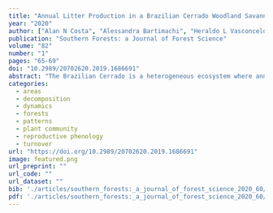 ```yaml
---
title: "Annual Litter Production in a Brazilian Cerrado Woodland Savanna"
year: "2020"
author: ["Alan N Costa", "Alessandra Bartimachi", "Heraldo L Vasconcelos", "Emilio M Bruna", "Ernane HM Vieira-Neto"]
publication: "Southern Forests: a Journal of Forest Science"
volume: "82"
number: "1"
pages: "65-69"
doi: "10.2989/20702620.2019.1686691"
abstract: "The Brazilian Cerrado is a heterogeneous ecosystem where annual woody-layer litter production shows strong spatiotemporal variation. Although Cerrado litter dynamics have been well-documented in forest physiognomies, knowledge from savanna habitats remains limited despite their predominance across the landscape. In this study, the fine-woody litter production and their fractions were quantified throughout the year in an area covered by the cerrado denso physiognomy (a woodland savanna) at Panga Ecological Reserve, Minas Gerais, Brazil. Using ten litter traps distributed along a 250 m transect, it was estimated that 4.44 Mg ha–1 of litter was produced annually in the cerrado denso, with leaves representing the greatest fraction (75.9%), followed by small woods (11.9%), reproductive parts (8.8%) and miscellaneous items (3.4%). Litterfall varied strongly throughout the year (monthly range: 0.17 to 1.01 Mg ha–1), and although the contribution of different fractions also varied monthly, leaves were dominant through most of the year (range: 34–94%). In fact, there was a strong positive relationship between leaf-litter biomass and the total amount of litter produced. The estimate falls within the previously recorded litter production range for the Cerrado and corresponds numerically to the position occupied by the cerrado denso physiognomy in the structural vegetation gradient in this biome. Furthermore, results indicated that litterfall in this physiognomy is strongly seasonal. Leaves represented the major part of accumulated biomass and were responsible for the increased dry season production when most woody species concentrated their leaf shedding. These results aid the understanding of the functioning of Cerrado ecosystems, and determining litterfall patterns for the entire vegetation mosaic of physiognomies is essential for the implementation of quantifiable environmental quality diagnoses and evaluations of anthropic impacts."
categories: 
  - areas
  - decomposition
  - dynamics
  - forests
  - patterns
  - plant community
  - reproductive phenology
  - turnover
url: "https://doi.org/10.2989/20702620.2019.1686691"
image: featured.png
url_preprint: ""
url_code: ""
url_dataset: ""
bib: './articles/southern_forests:_a_journal_of_forest_science_2020_60/cite.bib'
pdf: './articles/southern_forests:_a_journal_of_forest_science_2020_60/207026202019html_NA.pdf'
---
```

